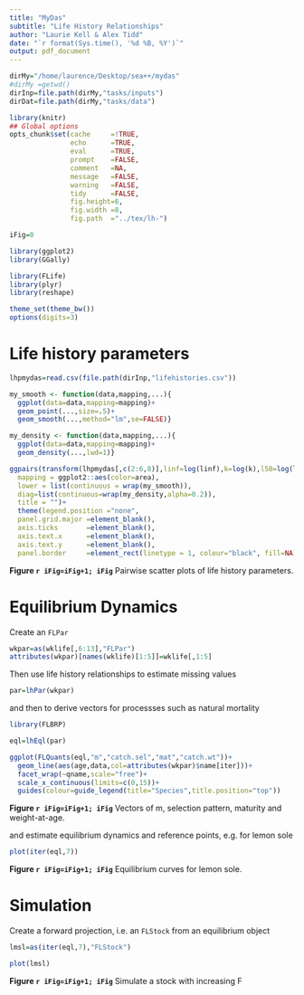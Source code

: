 ```yaml
---
title: "MyDas"
subtitle: "Life History Relationships"
author: "Laurie Kell & Alex Tidd"
date: "`r format(Sys.time(), '%d %B, %Y')`"
output: pdf_document
---
```


```r
dirMy="/home/laurence/Desktop/sea++/mydas"
#dirMy =getwd()
dirInp=file.path(dirMy,"tasks/inputs")
dirDat=file.path(dirMy,"tasks/data")
```

```r
library(knitr)
## Global options
opts_chunk$set(cache     =!TRUE,
               echo      =TRUE,
               eval      =TRUE,
               prompt    =FALSE,
               comment   =NA,
               message   =FALSE,
               warning   =FALSE,
               tidy      =FALSE,
               fig.height=6,
               fig.width =8,
               fig.path  ="../tex/lh-")

iFig=0
```


```r
library(ggplot2)
library(GGally)

library(FLife)
library(plyr)
library(reshape)
```

```r
theme_set(theme_bw())
options(digits=3)
```

# Life history parameters
```r
lhpmydas=read.csv(file.path(dirInp,"lifehistories.csv"))
```


```r
my_smooth <- function(data,mapping,...){
  ggplot(data=data,mapping=mapping)+
  geom_point(...,size=.5)+
  geom_smooth(...,method="lm",se=FALSE)}

my_density <- function(data,mapping,...){
  ggplot(data=data,mapping=mapping)+
  geom_density(...,lwd=1)}

ggpairs(transform(lhpmydas[,c(2:6,8)],linf=log(linf),k=log(k),l50=log(l50)),
  mapping = ggplot2::aes(color=area),
  lower = list(continuous = wrap(my_smooth)),
  diag=list(continuous=wrap(my_density,alpha=0.2)),
  title = "")+
  theme(legend.position ="none",
  panel.grid.major =element_blank(),
  axis.ticks       =element_blank(),
  axis.text.x      =element_blank(),
  axis.text.y      =element_blank(),
  panel.border     =element_rect(linetype = 1, colour="black", fill=NA))
```

**Figure `r iFig=iFig+1; iFig`** Pairwise scatter plots of life history parameters.


# Equilibrium Dynamics

Create an `FLPar`
```r
wkpar=as(wklife[,6:13],"FLPar")
attributes(wkpar)[names(wklife)[1:5]]=wklife[,1:5]
```

Then use life history relationships to estimate missing values  
```r
par=lhPar(wkpar)
```

and then to derive vectors for processses such as natural mortality 
 
```r
library(FLBRP)

eql=lhEql(par)
```

```r
ggplot(FLQuants(eql,"m","catch.sel","mat","catch.wt"))+
  geom_line(aes(age,data,col=attributes(wkpar)$name[iter]))+
  facet_wrap(~qname,scale="free")+
  scale_x_continuous(limits=c(0,15))+ 
  guides(colour=guide_legend(title="Species",title.position="top"))
```

**Figure `r iFig=iFig+1; iFig`** Vectors of m, selection pattern, maturity and weight-at-age.

and estimate equilibrium dynamics and reference points, e.g. for lemon sole

```r
plot(iter(eql,7))
```

**Figure `r iFig=iFig+1; iFig`** Equilibrium curves for lemon sole.

# Simulation

Create a forward projection, i.e. an `FLStock` from an equilibrium object

```r
lmsl=as(iter(eql,7),"FLStock")

plot(lmsl)
```

**Figure `r iFig=iFig+1; iFig`** Simulate a stock with increasing F

